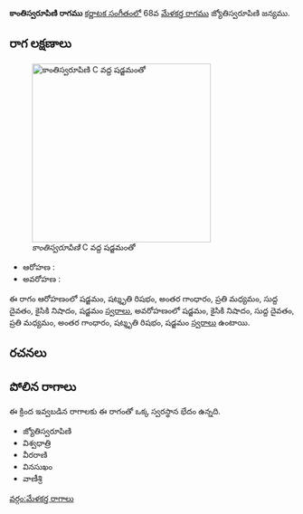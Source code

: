 {{Infobox ragam
	| name          	= కాంతిస్వరూపిణి
	| synonym	    	= 
	| mela          	= 
	| chakra        	= 
	| janaka        	= 
	| type          	= షడవ
	| arohanam      	= {{svaraC|S|R3|G3|M2|D1|N2|S'}} 
	| avarohanam    	= {{svaraC|S'|N2|D1|M2|G3|R3|S}}
	| jeeva         	=
	| chhaya        	=
	| nyasa         	=
	| vishesha      	= 
	| equivalent  		= 
}}
{{కర్ణాటక సంగీత రాగాలు}}
'''కాంతిస్వరూపిణి రాగము''' [[కర్ణాటక సంగీతం]]లో 68వ [[మేళకర్త రాగము]] జ్యోతిస్వరూపిణి జన్యము. 


==రాగ లక్షణాలు==
[[Image:kantisvarupini_kb2wiki.png|thumb|right|316px|''కాంతిస్వరూపిణి'' C వద్ద షడ్జమంతో]]

* ఆరోహణ : {{svaraC|S|R3|G3|M2|D1|N2|S'}} 
* అవరోహణ : {{svaraC|S'|N2|D1|M2|G3|R3|S}}

ఈ రాగం ఆరోహణంలో షడ్జమం, షట్శృతి రిషభం, అంతర గాంధారం, ప్రతి మధ్యమం, సుద్ద దైవతం, కైసికి నిషాదం, షడ్జమం [[స్వరాలు]], అవరోహణంలో షడ్జమం, కైసికి నిషాదం, సుద్ద దైవతం, ప్రతి మధ్యమం, అంతర గాంధారం, షట్శృతి రిషభం, షడ్జమం [[స్వరాలు]] ఉంటాయి.

==రచనలు==



==పోలిన రాగాలు==
ఈ క్రింద ఇవ్వబడిన రాగాలకు ఈ రాగంతో ఒక్క స్వరస్థాన భేదం ఉన్నది.
* జ్యోతిస్వరూపిణి
* విశ్వధాత్రి
* వీరరాణి
*  వినసుఖం
* వాణీశ్రి



[[వర్గం:మేళకర్త రాగాలు]]